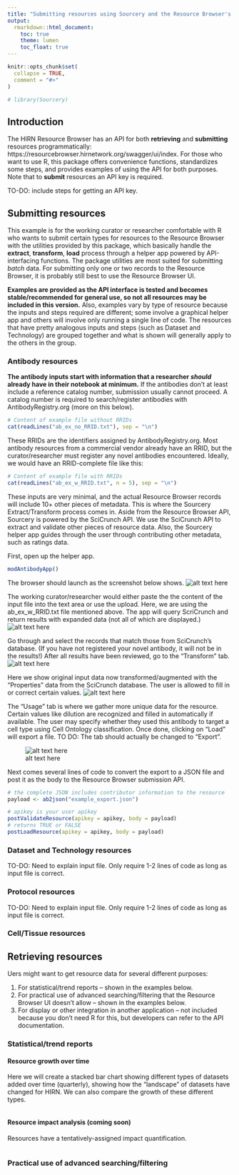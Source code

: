 ```yaml
---
title: "Submitting resources using Sourcery and the Resource Browser's API"
output: 
  rmarkdown::html_document:
    toc: true
    theme: lumen
    toc_float: true
---
```


```r
knitr::opts_chunk$set(
  collapse = TRUE,
  comment = "#>"
)
```

```r

# library(Sourcery)
```

## Introduction

The HIRN Resource Browser has an API for both **retrieving** and **submitting** resources programmatically: https://resourcebrowser.hirnetwork.org/swagger/ui/index. For those who want to use R, this package offers convenience functions, standardizes some steps, and provides examples of using the API for both purposes. Note that to **submit** resources an API key is required.

TO-DO: include steps for getting an API key.


## Submitting resources 

This example is for the working curator or researcher comfortable with R who wants to submit certain types for resources to the Resource Browser with the utilities provided by this package, which basically handle the **extract**, **transform**, **load** process through a helper app powered by API-interfacing functions. The package utilities are most suited for submitting _batch_ data. For submitting only one or two records to the Resource Browser, it is probably still best to use the Resource Browser UI. 

**Examples are provided as the API interface is tested and becomes stable/recommended for general use, so not all resources may be included in this version.** Also, examples vary by type of resource because the inputs and steps required are different; some involve a graphical helper app and others will involve only running a single line of code. The resources that have pretty analogous inputs and steps (such as Dataset and Technology) are grouped together and what is shown will generally apply to the others in the group.

### Antibody resources

**The antibody inputs start with information that a researcher _should_ already have in their notebook at minimum.** If the antibodies don't at least include a reference catalog number, submission usually cannot proceed. A catalog number is required to search/register antibodies with AntibodyRegistry.org (more on this below).
```r
# Content of example file without RRIDs
cat(readLines("ab_ex_no_RRID.txt"), sep = "\n")
```

These RRIDs are the identifiers assigned by AntibodyRegistry.org. Most antibody resources from a commercial vendor already have an RRID, but the curator/researcher must register any novel antibodies encountered. Ideally, we would have an RRID-complete file like this:
```r
# Content of example file with RRIDs
cat(readLines("ab_ex_w_RRID.txt", n = 5), sep = "\n")
```

These inputs are very minimal, and the actual Resource Browser records will include 10+ other pieces of metadata. This is where the Sourcery Extract/Transform process comes in. Aside from the Resource Browser API, Sourcery is powered by the SciCrunch API. We use the SciCrunch API to extract and validate other pieces of resource data. Also, the Sourcery helper app guides through the user through contributing other metadata, such as ratings data. 

First, open up the helper app. 
```r
modAntibodyApp()
```

The browser should launch as the screenshot below shows.
![alt text here](modAntibody_1.png)

The working curator/researcher would either paste the the content of the input file into the text area or use the upload. Here, we are using the ab_ex_w_RRID.txt file mentioned above. The app will query ScriCrunch and return results with expanded data (not all of which are displayed.)
![alt text here](modAntibody_2.png)

Go through and select the records that match those from SciCrunch's database. (If you have not registered your novel antibody, it will not be in the results!) After all results have been reviewed, go to the "Transform" tab.
![alt text here](modAntibody_3.png)

Here we show original input data now transformed/augmented with the "Properties" data from the SciCrunch database. The user is allowed to fill in or correct certain values.
![alt text here](modAntibody_4.png)

The "Usage" tab is where we gather more unique data for the resource. Certain values like dilution are recognized and filled in automatically if available. The user may specify whether they used this antibody to target a cell type using Cell Ontology classification. Once done, clicking on "Load" will export a file. TO DO: The tab should actually be changed to "Export".

![alt text here](modAntibody_5.png)

Next comes several lines of code to convert the export to a JSON file and post it as the body to the Resource Browser submission API.

```r
# the complete JSON includes contributor information to the resource
payload <- ab2json("example_export.json")

# apikey is your user apikey
postValidateResource(apikey = apikey, body = payload)
# returns TRUE or FALSE
postLoadResource(apikey = apikey, body = payload)

```

### Dataset and Technology resources

TO-DO: Need to explain input file. Only require 1-2 lines of code as long as input file is correct.

### Protocol resources

TO-DO: Need to explain input file. Only require 1-2 lines of code as long as input file is correct.

### Cell/Tissue resources


## Retrieving resources

Uers might want to get resource data for several different purposes:  

1. For statistical/trend reports -- shown in the examples below.  
2. For practical use of advanced searching/filtering that the Resource Browser UI doesn't allow -- shown in the examples below.  
3. For display or other integration in another application -- not included because you don't need R for this, but developers can refer to the API documentation. 

### Statistical/trend reports 

#### Resource growth over time

Here we will create a stacked bar chart showing different types of datasets added over time (quarterly), showing how the "landscape" of datasets have changed for HIRN. We can also compare the growth of these different types.

```r


```


#### Resource impact analysis (coming soon)

Resources have a tentatively-assigned impact quantification. 
```r


```

### Practical use of advanced searching/filtering 

